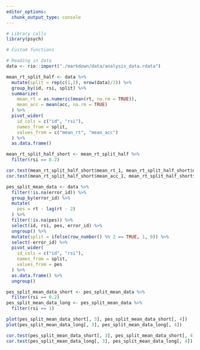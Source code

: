 ```yaml
---
editor_options:
  chunk_output_type: console
---
```

```r
# Library calls
library(psych)
```

```r
# Custom functions

```

```r
# Reading in data
data <- rio::import("./markdown/data/analysis_data.rdata")
```

```r
mean_rt_split_half <- data %>% 
  mutate(split = rep(c(1,2), nrow(data)/2)) %>% 
  group_by(id, rsi, split) %>% 
  summarize(
    mean_rt = as.numeric(mean(rt, na.rm = TRUE)),
    mean_acc = mean(acc, na.rm = TRUE)
  ) %>% 
  pivot_wider(
    id_cols = c("id", "rsi"),
    names_from = split,
    values_from = c("mean_rt", "mean_acc")
  ) %>% 
  as.data.frame()

mean_rt_split_half_short <- mean_rt_split_half %>% 
  filter(rsi == 0.2) 

cor.test(mean_rt_split_half_short$mean_rt_1, mean_rt_split_half_short$mean_rt_2)
cor.test(mean_rt_split_half_short$mean_acc_1, mean_rt_split_half_short$mean_acc_2)

```

```r
pes_split_mean_data <- data %>% 
  filter(!is.na(error_id)) %>% 
  group_by(error_id) %>% 
  mutate(
    pes = rt - lag(rt - 2) 
  ) %>% 
  filter(!is.na(pes)) %>% 
  select(id, rsi, pes, error_id) %>% 
  ungroup() %>% 
  mutate(split = ifelse(row_number() %% 2 == TRUE, 1, 0)) %>% 
  select(-error_id) %>%
  pivot_wider(
    id_cols = c("id", "rsi"),
    names_from = split,
    values_from = pes
  ) %>% 
  as.data.frame() %>% 
  ungroup()

pes_split_mean_data_short <- pes_split_mean_data %>% 
  filter(rsi == 0.2)
pes_split_mean_data_long <- pes_split_mean_data %>% 
  filter(rsi == 1)

plot(pes_split_mean_data_short[, 3], pes_split_mean_data_short[, 4])
plot(pes_split_mean_data_long[, 3], pes_split_mean_data_long[, 4])

cor.test(pes_split_mean_data_short[, 3], pes_split_mean_data_short[, 4])
cor.test(pes_split_mean_data_long[, 3], pes_split_mean_data_long[, 4])

```


